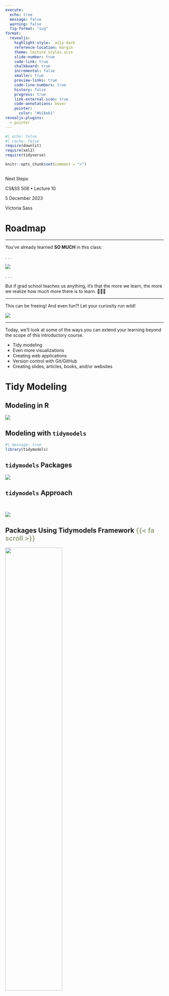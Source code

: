 ```yaml
---
execute: 
  echo: true
  message: false
  warning: false
  fig-format: "svg"
format: 
  revealjs:
    highlight-style:  a11y-dark
    reference-location: margin
    theme: lecture_styles.scss
    slide-number: true
    code-link: true
    chalkboard: true
    incremental: false 
    smaller: true
    preview-links: true
    code-line-numbers: true
    history: false
    progress: true
    link-external-icon: true
    code-annotations: hover
    pointer:
      color: "#b18eb1"
revealjs-plugins:
  - pointer
---
```


```r
#| echo: false
#| cache: false
require(downlit)
require(xml2)
require(tidyverse)

knitr::opts_chunk$set(comment = ">")
```

## {#title-slide data-menu-title="Next Steps" background="#1e4655" background-image="../../images/csss-logo.png" background-position="center top 5%" background-size="50%"}

[Next Steps]{.custom-title}

[CS&SS 508 • Lecture 10]{.custom-subtitle}

[5 December 2023]{.custom-subtitle2}

[Victoria Sass]{.custom-subtitle3}

# Roadmap{.section-title background-color="#99a486"}

---

You've already learned **SO MUCH** in this class:

. . . 

![](images/data-science.png){fig-align="center"}

. . . 

But if grad school teaches us anything, it's that the more we learn, the more we realize how much more there is to learn. 🥴😑🫠


---

This can be freeing! And even fun?! Let your curiosity run wild!

![](images/r_knowledge.png){fig-align="center"}

---


Today, we'll look at some of the ways you can extend your learning beyond the scope of this introductory course. 

::: {.incremental}
* Tidy modeling
* Even more visualizations
* Creating web applications
* Version control with Git/GitHub
* Creating slides, articles, books, and/or websites
::: 

# Tidy Modeling{.section-title background-color="#99a486"}

## Modeling in R

![](images/data-science-model.svg){fig-align="center"}

## Modeling with `tidymodels`

```r
#| message: true
library(tidymodels)
```

## `tidymodels` Packages

![](images/tidymodels_core.png){fig-align="center"}

## `tidymodels` Approach 

<br>

![](images/tidymodels_usage.jpeg){fig-align="center"}

## Packages Using Tidymodels Framework [{{< fa scroll >}}]{style="color:#99a486"} {.scrollable}

![](images/tidymodels_extra.jpeg){fig-align="center" width=60% height=60%}

::: aside
1. `applicable` compares new data points with the training data to see how much the new data points appear to be an extrapolation of the training data
2. `baguette` is for speeding up bagging pipelines
3. `butcher` is for dealing with pipelines that create model objects that take up too much memory
4. `discrim` has more model options for classification
5. `embed` has extra preprocessing options for categorical predictors
6. `hardhat` helps you to make new modeling packages
7. `corrr` has more options for looking at correlation matrices
8. `rules` has more model options for prediction rule ensembles
9. `text` recipes has extra preprocessing options for using text data
10. `tidypredict` is for running predictions inside SQL databases
11. `modeldb` is also for working within SQL databases and it allows for dplyr and tidyeval use within a database
12. `tidyposterior` compares models using resampling statistics
:::

## `tidymodels` Resources

::: {.incremental}
1. The [website for `tidymodels`](https://www.tidymodels.org/) has extensive documentation on all core `tidymodels` packages as well as related ones. 
2. There is an excellent book online by Max Kuhn and Julia Silge called [Tidy Modeling with R]() that provides a great overview of how to approach modeling within a tidy framework and well as showing how to use the various packages within `tidymodels`. 
3. Additionally, there are also several related, online book resources: 
    * [Feature Engineering & Selection: A Practical Approach for Predictive Models](https://bookdown.org/max/FES/) by Max Kuhn and Kjell Johnson
    * [Statistical Inference via Data Science: A Modern Dive into R and the Tidyverse](https://moderndive.com/) by Chester Ismay and Albert Y. Kim
    * [Supervised Machine Learning for Text Analysis in R](https://smltar.com/) by Emil Hvitfeldt and Julia Silge
    * [Text Mining with R: A Tidy Approach](https://www.tidytextmining.com/) by Julia Silge & David Robinson
:::

# Even More Visualizations{.section-title background-color="#99a486"}

## Spatial Data with `ggmap`

There are numerous ways to work with spatial data in `R` but you can use `ggmap` to visualize spatial data in a tidyverse framework.

. . . 

```r
source("stadia_api_key.R") # <1> 
library(ggmap)
`%notin%` <- function(lhs, rhs) !(lhs %in% rhs) # <2> 

violent_crimes <- crime |> # <3>
  filter(offense %notin% c("auto theft", "theft", "burglary"),
         between(lon, -95.39681, -95.34188),
         between(lat, 29.73631, 29.78400)) |> 
  mutate(offense = fct_drop(offense),
         offense = fct_relevel(offense, 
                               c("robbery", "aggravated assault", "rape", "murder")))
```
1. You need to register for Stadia Maps or Google Maps and get a respective API key in order to download their maps. This `R` script simply saves my API key and registers it in the current session so it's not included in my code that's accessible on GitHub. 
2. Creating a helper function that negates the %in% function. 
3. `crime` is a built-in dataset in the `ggmap` package. 

## Making a Map

Once we have data we want to visualize we can call `ggmap` to visualize the spatial area and layer on any geoms/stats as you would with `ggplot2.` 

. . . 

:::: {.columns}

::: {.column width="50%"}
```r
#| eval: false
bbox <- make_bbox(lon, lat, 
                  data = violent_crimes) # <4>
map <- get_stadiamap( bbox = bbox, 
                      maptype = "stamen_toner_lite", 
                      zoom = 14 ) # <5>

ggmap(map) + 
  geom_point(data = violent_crimes, 
             color = "red") # <6>
```
4. Creating the bounding box for the longitude and latitude. 
5. Retrieving the map with specifications. 
6. The only difference with layers using `ggmap` is that (1) you need to specify the data arguments in the layers and (2) the spatial aesthetics `x` and `y` are set to `lon` and `lat`, respectively. (If they’re named something different in your dataset, just put `mapping = aes(x = longitude, y = latitude)`, for example.)
:::

::: {.column width="50%"}
```r
#| echo: false
#| fig-align: center
#| fig-width: 7
#| fig-height: 7
#| code-line-numbers: false
bbox <- make_bbox(lon, lat, 
                  data = violent_crimes)
map <- get_stadiamap( bbox = bbox, 
                      maptype = "stamen_toner_lite", 
                      zoom = 14 ) 

ggmap(map) + 
  geom_point(data = violent_crimes, 
             color = "red") 
```
:::

::::

## Using Different Geoms

With `ggmap` you’re working with `ggplot2`, so you can add in other kinds of layers, use `patchwork`, etc. All the `ggplot2` geom’s are available.

. . . 

```r
#| output-location: slide
#| fig-align: center
#| fig-height: 10
#| fig-width: 15
library(patchwork)
library(ggdensity)
library(geomtextpath)

robberies <- violent_crimes |> filter(offense == "robbery")

points_map <- ggmap(map) + geom_point(data = robberies, color = "red")

hdr_map <- ggmap(map) + 
  geom_hdr(aes(lon, lat, fill = after_stat(probs)), 
           data = robberies,
           alpha = .5) +
  geom_labeldensity2d(aes(lon, lat, level = after_stat(probs)),
                      data = robberies, 
                      stat = "hdr_lines", 
                      size = 3, boxcolour = NA) +
  scale_fill_brewer(palette = "YlOrRd") +
  theme(legend.position = "none")

(points_map + hdr_map) & 
  theme(axis.title = element_blank(), axis.text = element_blank(), axis.ticks = element_blank())
```

## Marginal Histogram

```r
#| output-location: fragment 
#| fig-align: center
library(ggExtra)
data(mpg, package = "ggplot2")

mpg_select <- mpg |> 
  filter(hwy >= 35 & cty > 27)
g <- ggplot(mpg, aes(cty, hwy)) + 
  geom_count() + 
  geom_smooth(method = "lm", se = F) + 
  theme_bw() 
ggMarginal(g, type = "histogram", fill = "transparent") # <7> 
```
7. Code that adds marginal plot.

## Marginal Boxplot

```r
#| fig-align: center
library(ggExtra)
data(mpg, package = "ggplot2")

mpg_select <- mpg |> 
  filter(hwy >= 35 & cty > 27)
g <- ggplot(mpg, aes(cty, hwy)) + 
  geom_count() + 
  geom_smooth(method = "lm", se = F) + 
  theme_bw()
ggMarginal(g, type = "boxplot", fill = "transparent") # <7>
```
7. Code that adds marginal plot.

## Marginal Density Curve

```r
#| fig-align: center
library(ggExtra)
data(mpg, package = "ggplot2")

mpg_select <- mpg |> 
  filter(hwy >= 35 & cty > 27)
g <- ggplot(mpg, aes(cty, hwy)) + 
  geom_count() + 
  geom_smooth(method = "lm", se = F) + 
  theme_bw()
ggMarginal(g, type = "density", fill = "transparent") # <7>
```
7. Code that adds marginal plot.

## Create Animations

```r
#| eval: false
library(gapminder)
library(gganimate)
library(gifski) # <8>

ggplot(gapminder, aes(gdpPercap, lifeExp, size = pop, colour = country)) +
  geom_point(alpha = 0.7, show.legend = FALSE) +
  scale_colour_manual(values = country_colors) +
  scale_size(range = c(2, 12)) +
  scale_x_log10() +
  facet_wrap(~continent) +
  labs(title = 'Year: {frame_time}', x = 'GDP per capita', y = 'life expectancy') + # <9>
  transition_time(year) + # <9>
  ease_aes('linear') # <9>
```
8. Need this package to create a gif of the `gganimate` output.
9. `gganimate`-specific code. 

## Create Animations

![](images/gganmimate_example.gif){fig-align="center"}

## Data Visualization Resources

::: {.incremental}
1. Hadley Wickham's *`ggplot2`: Elegant Graphics for Data Analysis (Second Edition)* is available through the [UW Library](https://orbiscascade-washington.primo.exlibrisgroup.com/permalink/01ALLIANCE_UW/1juclfo/alma99161977549501452) and the forthcoming [Third Edition](https://ggplot2-book.org/) is being written as we speak and will be available online soon!
2. [Spatial Data Science with Applications in R](https://r-spatial.org/book/) by Edzer Pebesma and Roger Bivand
3. The [`sf`](https://r-spatial.github.io/sf/) package also works within the tidyverse framework and pairs very nicely with data from the census which can be easily accessed using [`tidycensus`](https://walker-data.com/tidycensus/)
4. More ideas for visualizations can be found on [this master list](https://r-statistics.co/Top50-Ggplot2-Visualizations-MasterList-R-Code.html) and by looking at [ggplot2 extension packages](https://exts.ggplot2.tidyverse.org/gallery/). 
5. Think about taking **CSSS 569** next quarter with Chris Adolph if you want to learn more about how to create visualizations in `R` and gain more understanding about best practices for conveying your data and findings effectively. 
:::

# Creating web applications{.section-title background-color="#99a486"}

## Shiny

Shiny is an open source R package that provides an elegant and powerful web framework for building web applications using R. Shiny helps you turn your analyses into interactive web applications without requiring HTML, CSS, or JavaScript knowledge.

. . . 

![](images/ORCA_app.png){fig-align="center" height="80%" width="80%"}

## Shiny Examples{background-iframe="https://shiny.posit.co/r/gallery/#feature-demos" background-interactive="true"}

# Version control with Git/GitHub{.section-title background-color="#99a486"}

## What is Version Control?

Version control allows you to work work individually and/or collaboratively in a highly structured, documented way. 

. . . 

It's basically like a robust save program for your project. You track and log changes you make over time and the version control system allows you to review or even restore earlier versions of your project. 

. . . 

<br>

:::: {.columns}

::: {.column width="50%"}
Originally meant for software developers, git has been adopted by computational social scientists to source code but also to keep track of the whole collection of files that make up a research project.
:::

::: {.column width="50%"} 
![](images/git.png){fig-align="center"}
:::

::::


. . . 

 

## Why Use Version Control? 

![](images/diy_vs_git.png){fig-align="center"}

## What is Github?

![](images/git_vs_github.jpeg){fig-align="center"}

## Why Use Github?

![](images/git-workflow.png){fig-align="center"}

## Collaboration Made "Easier"

:::: {.columns}

::: {.column width="40%"}
![](images/using_github.png){fig-align="center"}
:::

::: {.column width="60%"}
![](images/collaboration.png){fig-align="center"}
:::

::::

## Git Integration in R Studio

![](images/git_RStudio.png){fig-align="center"}

## Git/GitHub Resources

::: {.incremental}
1. Hands down the best introduction to git and using git/GitHub with RStudio Projects is Jennifer Bryan's online book [Happy Git and GitHub for the useR](https://happygitwithr.com/)
2. Software carpentry has a nice [beginner's "class"](https://swcarpentry.github.io/git-novice/) that'll help you learn the git basics. 
3. Here's a user-contributed cheat-sheet for [Using git and GitHub with RStudio](https://rstudio.github.io/cheatsheets/git-github.pdf). 
:::

# Creating slides, articles, books, and/or websites{.section-title background-color="#99a486"}

## Quarto{background-iframe="https://quarto.org/docs/guide/" background-interactive="true"}

# That's a Warp! {.section-title background-color="#99a486"}

## Plug for CSSCR

Also, this lab is part of CSSCR ([The Center for Social Science Computation and Research](https://depts.washington.edu/csscr/)) where I'm also on staff as a  consultant. CSSCR is a resource center for the social science departments^[Constituent member departments include The College of Education, The Department of Anthropology, The Department of Communication, The Department of Economics, The Department of Geography, The Department of Political Science, The Department of Psychology, The Department of Sociology, The Jackson School of International Studies, and The School of Social Work] at the University of Washington. 

<br>

As you continue to learn `R` feel free to drop by^[We offer drop-in consulting 8am-6pm Monday-Friday and evening consulting via zoom 6-9pm Monday-Thursday.] with any/all of your `R` coding questions.

---

Thanks for spending so much time this quarter learning with me 😎

![](images/hate_class.png){fig-align="center"}

Don't forget to fill out the course evaluation that you received via email! 

 

